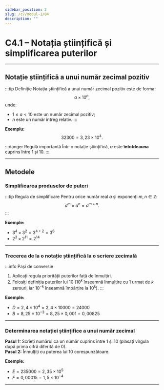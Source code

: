 ```yaml
---
sidebar_position: 2
slug: /c7/modul-1/04
description: ""
---
```


# C4.1 – Notația științifică și simplificarea puterilor

---

## Notație științifică a unui număr zecimal pozitiv

:::tip Definiție
Notația științifică a unui număr zecimal pozitiv este de forma:
$$
a \times 10^n,
$$
unde:
- $1 \le a < 10$ este un număr zecimal pozitiv;
- $n$ este un număr întreg relativ.
:::

**Exemplu:**
$$
32300 = 3,23 \times 10^4.
$$

:::danger Regulă importantă
Într-o notație științifică, $a$ este **întotdeauna** cuprins între 1 și 10.
:::

---

## Metodele

### Simplificarea produselor de puteri

:::tip Regula de simplificare
Pentru orice număr real $a$ și exponenți $m,n \in \mathbb{Z}$:
$$
a^m \times a^n = a^{m+n}.
$$
:::

**Exemple:**
- $3^4 \times 3^2 = 3^{4+2} = 3^6$
- $2^3 \times 2^{11} = 2^{14}$

---

### Trecerea de la o notație științifică la o scriere zecimală

:::info Pași de conversie
1. Aplicați regula priorității puterilor față de înmulțiri.  
2. Folosiți definiția puterilor lui 10 ($10^k$ înseamnă înmulțire cu 1 urmat de $k$ zerouri, iar $10^{-k}$ înseamnă împărțire la $10^k$).
:::

**Exemple:**
- $D = 2,4 \times 10^4 = 2,4 \times 10000 = 24000$
- $B = 8,25 \times 10^{-3} = 8,25 \times 0,001 = 0,00825$

---

### Determinarea notației științifice a unui număr zecimal

**Pasul 1:** Scrieți numărul ca un număr cuprins între 1 și 10 (plasați virgula după prima cifră diferită de 0).  
**Pasul 2:** Înmulțiți cu puterea lui 10 corespunzătoare.

**Exemple:**
- $E = 235000 = 2,35 \times 10^5$
- $F = 0,00015 = 1,5 \times 10^{-4}$

---